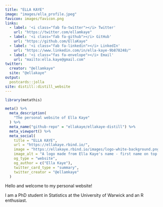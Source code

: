 ```yaml
---
title: "ELLA KAYE"
image: "images/ella_profile.jpeg"
favicon: images/favicon.png
links:
  - label: '<i class="fab fa-twitter"></i> Twitter'
    url: "https://twitter.com/ellamkaye"
  - label: '<i class="fab fa-github"></i> GitHub'
    url: "https://github.com/EllaKaye"
  - label: '<i class="fab fa-linkedin"></i> LinkedIn'
    url: "https://www.linkedin.com/in/ella-kaye-9b878248/"
  - label: '<i class="fas fa-envelope"></i> Email'
    url: "mailto:ella.kaye@gmail.com"
twitter:
  creator: "@ellamkaye"
  site: "@ellakaye"
output:
  postcards::jolla
site: distill::distill_website
---
```


```r
library(metathis)

meta() %>%
  meta_description(
    "The personal website of Ella Kaye"
  ) %>%
  meta_name("github-repo" = "ellakaye/ellakaye-distill") %>%
  meta_viewport() %>%
  meta_social(
    title = "ELLA KAYE",
    url = "https://ellakaye.rbind.io/",
    image = "https://ellakaye.rbind.io/images/logo-white-background.png",
    image_alt = "A logo made from Ella Kaye's name - first name on top of last name in black capital letters, separated by a horizontal bright pink line",
    og_type = "website",
    og_author = c("Ella Kaye"),
    twitter_card_type = "summary",
    twitter_creator = "@ellamkaye"
  )
```

Hello and welcome to my personal website! 

I am a PhD student in Statistics at the University of Warwick and an R enthusiast. 
